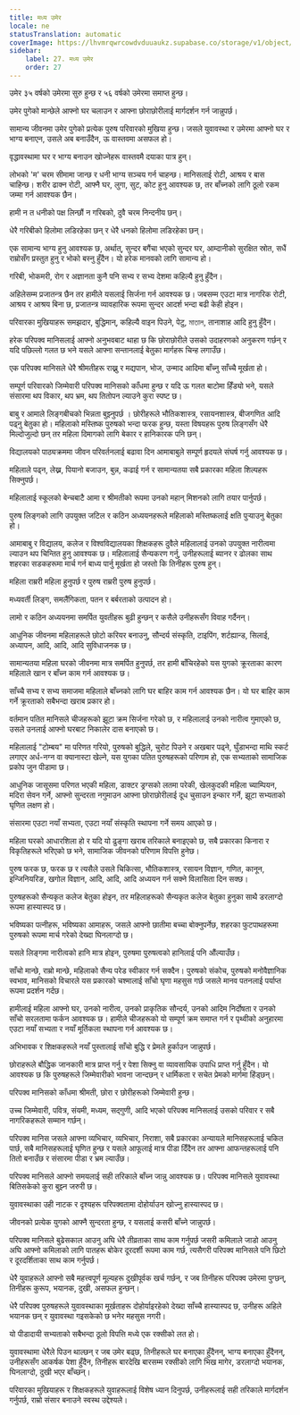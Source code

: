 ```yaml
---
title: मध्य उमेर
locale: ne
statusTranslation: automatic
coverImage: https://lhvmrqwrcowdvduuaukz.supabase.co/storage/v1/object/public/strapi-uploads/small_cover-educacion-fundamental.webp-2d51a7828a2b1309555be27f7e2a61a0.webp
sidebar:
    label: 27. मध्य उमेर
    order: 27
---
```

उमेर ३५ वर्षको उमेरमा सुरु हुन्छ र ५६ वर्षको उमेरमा समाप्त हुन्छ।

उमेर पुगेको मान्छेले आफ्नो घर चलाउन र आफ्ना छोराछोरीलाई मार्गदर्शन गर्न जान्नुपर्छ।

सामान्य जीवनमा उमेर पुगेको प्रत्येक पुरुष परिवारको मुखिया हुन्छ। जसले युवावस्था र उमेरमा आफ्नो घर र भाग्य बनाएन, उसले अब बनाउँदैन, ऊ वास्तवमा असफल हो।

वृद्धावस्थामा घर र भाग्य बनाउन खोज्नेहरू वास्तवमै दयाका पात्र हुन्।

लोभको 'म' चरम सीमामा जान्छ र धनी भाग्य सञ्चय गर्न चाहन्छ। मानिसलाई रोटी, आश्रय र बास चाहिन्छ। शरीर ढाक्न रोटी, आफ्नै घर, लुगा, सुट, कोट हुनु आवश्यक छ, तर बाँच्नको लागि ठूलो रकम जम्मा गर्न आवश्यक छैन।

हामी न त धनीको पक्ष लिन्छौं न गरिबको, दुवै चरम निन्दनीय छन्।

धेरै गरिबीको हिलोमा लडिरहेका छन् र धेरै धनको हिलोमा लडिरहेका छन्।

एक सामान्य भाग्य हुनु आवश्यक छ, अर्थात्, सुन्दर बगैंचा भएको सुन्दर घर, आम्दानीको सुरक्षित स्रोत, सधैं राम्रोसँग प्रस्तुत हुनु र भोको बस्नु हुँदैन। यो हरेक मानवको लागि सामान्य हो।

गरिबी, भोकमरी, रोग र अज्ञानता कुनै पनि सभ्य र सभ्य देशमा कहिल्यै हुनु हुँदैन।

अहिलेसम्म प्रजातन्त्र छैन तर हामीले यसलाई सिर्जना गर्न आवश्यक छ। जबसम्म एउटा मात्र नागरिक रोटी, आश्रय र आश्रय बिना छ, प्रजातन्त्र व्यावहारिक रूपमा सुन्दर आदर्श भन्दा बढी केही होइन।

परिवारका मुखियाहरू समझदार, बुद्धिमान्, कहिल्यै वाइन पिउने, पेटु, মাতাল, तानाशाह आदि हुनु हुँदैन।

हरेक परिपक्व मानिसलाई आफ्नो अनुभवबाट थाहा छ कि छोराछोरीले उसको उदाहरणको अनुकरण गर्छन् र यदि पछिल्लो गलत छ भने यसले आफ्ना सन्तानलाई बेतुका मार्गहरू चिन्ह लगाउँछ।

एक परिपक्व मानिसले धेरै श्रीमतीहरू राख्नु र मद्यपान, भोज, उन्माद आदिमा बाँच्नु साँच्चै मूर्खता हो।

सम्पूर्ण परिवारको जिम्मेवारी परिपक्व मानिसको काँधमा हुन्छ र यदि ऊ गलत बाटोमा हिँड्यो भने, यसले संसारमा थप विकार, थप भ्रम, थप तितोपन ल्याउने कुरा स्पष्ट छ।

बाबु र आमाले लिङ्गबीचको भिन्नता बुझ्नुपर्छ । छोरीहरूले भौतिकशास्त्र, रसायनशास्त्र, बीजगणित आदि पढ्नु बेतुका हो। महिलाको मस्तिष्क पुरुषको भन्दा फरक हुन्छ, यस्ता विषयहरू पुरुष लिङ्गसँग धेरै मिल्दोजुल्दो छन् तर महिला दिमागको लागि बेकार र हानिकारक पनि छन्।

विद्यालयको पाठ्यक्रममा जीवन परिवर्तनलाई बढावा दिन आमाबाबुले सम्पूर्ण हृदयले संघर्ष गर्नु आवश्यक छ।

महिलाले पढ्न, लेख्न, पियानो बजाउन, बुन्न, कढाई गर्न र सामान्यतया सबै प्रकारका महिला शिल्पहरू सिक्नुपर्छ।

महिलालाई स्कूलको बेन्चबाटै आमा र श्रीमतीको रूपमा उनको महान् मिशनको लागि तयार पार्नुपर्छ।

पुरुष लिङ्गको लागि उपयुक्त जटिल र कठिन अध्ययनहरूले महिलाको मस्तिष्कलाई क्षति पुर्‍याउनु बेतुका हो।

आमाबाबु र विद्यालय, कलेज र विश्वविद्यालयका शिक्षकहरू दुवैले महिलालाई उनको उपयुक्त नारीत्वमा ल्याउन थप चिन्तित हुनु आवश्यक छ। महिलालाई सैन्यकरण गर्नु, उनीहरूलाई ब्यानर र ढोलका साथ शहरका सडकहरूमा मार्च गर्न बाध्य पार्नु मूर्खता हो जस्तो कि तिनीहरू पुरुष हुन्।

महिला राम्ररी महिला हुनुपर्छ र पुरुष राम्ररी पुरुष हुनुपर्छ।

मध्यवर्ती लिङ्ग, समलैंगिकता, पतन र बर्बरताको उत्पादन हो।

लामो र कठिन अध्ययनमा समर्पित युवतीहरू बुढी हुन्छन् र कसैले उनीहरूसँग विवाह गर्दैनन्।

आधुनिक जीवनमा महिलाहरूले छोटो करियर बनाउनु, सौन्दर्य संस्कृति, टाइपिंग, शर्टह्यान्ड, सिलाई, अध्यापन, आदि, आदि, आदि सुविधाजनक छ।

सामान्यतया महिला घरको जीवनमा मात्र समर्पित हुनुपर्छ, तर हामी बाँचिरहेको यस युगको क्रूरताका कारण महिलाले खान र बाँच्न काम गर्न आवश्यक छ।

साँच्चै सभ्य र सभ्य समाजमा महिलाले बाँच्नको लागि घर बाहिर काम गर्न आवश्यक छैन। यो घर बाहिर काम गर्ने क्रूरताको सबैभन्दा खराब प्रकार हो।

वर्तमान पतित मानिसले चीजहरूको झूटा क्रम सिर्जना गरेको छ, र महिलालाई उनको नारीत्व गुमाएको छ, उसले उनलाई आफ्नो घरबाट निकालेर दास बनाएको छ।

महिलालाई "टोम्बय" मा परिणत गरियो, पुरुषको बुद्धिले, चुरोट पिउने र अखबार पढ्ने, घुँडाभन्दा माथि स्कर्ट लगाएर अर्ध-नग्न वा क्यानास्टा खेल्ने, यस युगका पतित पुरुषहरूको परिणाम हो, एक सभ्यताको सामाजिक प्रकोप जुन पीडामा छ।

आधुनिक जासूसमा परिणत भएकी महिला, डाक्टर ड्रग्सको लतमा परेकी, खेलकुदकी महिला च्याम्पियन, मदिरा सेवन गर्ने, आफ्नो सुन्दरता नगुमाउन आफ्ना छोराछोरीलाई दूध चुसाउन इन्कार गर्ने, झूटा सभ्यताको घृणित लक्षण हो।

संसारमा एउटा नयाँ सभ्यता, एउटा नयाँ संस्कृति स्थापना गर्ने समय आएको छ।

महिला घरको आधारशिला हो र यदि यो ढुङ्गा खराब तरिकाले बनाइएको छ, सबै प्रकारका किनारा र विकृतिहरूले भरिएको छ भने, सामाजिक जीवनको परिणाम विपत्ति हुनेछ।

पुरुष फरक छ, फरक छ र त्यसैले उसले चिकित्सा, भौतिकशास्त्र, रसायन विज्ञान, गणित, कानून, इन्जिनियरिङ, खगोल विज्ञान, आदि, आदि, आदि अध्ययन गर्न सक्ने विलासिता दिन सक्छ।

पुरुषहरूको सैन्यकृत कलेज बेतुका होइन, तर महिलाहरूको सैन्यकृत कलेज बेतुका हुनुका साथै डरलाग्दो रूपमा हास्यास्पद छ।

भविष्यका पत्नीहरू, भविष्यका आमाहरू, जसले आफ्नो छातीमा बच्चा बोक्नुपर्नेछ, शहरका फुटपाथहरूमा पुरुषको रूपमा मार्च गरेको देख्दा घिनलाग्दो छ।

यसले लिङ्गमा नारीत्वको हानि मात्र होइन, पुरुषमा पुरुषत्वको हानिलाई पनि औंल्याउँछ।

साँचो मान्छे, राम्रो मान्छे, महिलाको सैन्य परेड स्वीकार गर्न सक्दैन। पुरुषको संकोच, पुरुषको मनोवैज्ञानिक स्वभाव, मानिसको विचारले यस प्रकारको चश्मालाई साँचो घृणा महसुस गर्छ जसले मानव पतनलाई पर्याप्त रूपमा प्रदर्शन गर्दछ।

हामीलाई महिला आफ्नो घर, उनको नारीत्व, उनको प्राकृतिक सौन्दर्य, उनको आदिम निर्दोषता र उनको साँचो सरलतामा फर्कन आवश्यक छ। हामीले चीजहरूको यो सम्पूर्ण क्रम समाप्त गर्न र पृथ्वीको अनुहारमा एउटा नयाँ सभ्यता र नयाँ मूर्तिकला स्थापना गर्न आवश्यक छ।

अभिभावक र शिक्षकहरूले नयाँ पुस्तालाई साँचो बुद्धि र प्रेमले हुर्काउन जान्नुपर्छ।

छोराहरूले बौद्धिक जानकारी मात्र प्राप्त गर्नु र पेशा सिक्नु वा व्यावसायिक उपाधि प्राप्त गर्नु हुँदैन। यो आवश्यक छ कि पुरुषहरूले जिम्मेवारीको भावना जान्दछन् र धार्मिकता र सचेत प्रेमको मार्गमा हिंड्छन्।

परिपक्व मानिसको काँधमा श्रीमती, छोरा र छोरीहरूको जिम्मेवारी हुन्छ।

उच्च जिम्मेवारी, पवित्र, संयमी, मध्यम, सद्गुणी, आदि भएको परिपक्व मानिसलाई उसको परिवार र सबै नागरिकहरूले सम्मान गर्छन्।

परिपक्व मानिस जसले आफ्ना व्यभिचार, व्यभिचार, निराशा, सबै प्रकारका अन्यायले मानिसहरूलाई चकित पार्छ, सबै मानिसहरूलाई घृणित हुन्छ र यसले आफूलाई मात्र पीडा दिँदैन तर आफ्ना आफन्तहरूलाई पनि तितो बनाउँछ र संसारमा पीडा र भ्रम ल्याउँछ।

परिपक्व मानिसले आफ्नो समयलाई सही तरिकाले बाँच्न जान्नु आवश्यक छ। परिपक्व मानिसले युवावस्था बितिसकेको कुरा बुझ्न जरुरी छ।

युवावस्थाका उही नाटक र दृश्यहरू परिपक्वतामा दोहोर्याउन खोज्नु हास्यास्पद छ।

जीवनको प्रत्येक युगको आफ्नै सुन्दरता हुन्छ, र यसलाई कसरी बाँच्ने जान्नुपर्छ।

परिपक्व मानिसले बुढेसकाल आउनु अघि धेरै तीव्रताका साथ काम गर्नुपर्छ जसरी कमिलाले जाडो आउनु अघि आफ्नो कमिलाको लागि पातहरू बोकेर दूरदर्शी रूपमा काम गर्छ, त्यसैगरी परिपक्व मानिसले पनि छिटो र दूरदर्शिताका साथ काम गर्नुपर्छ।

धेरै युवाहरूले आफ्नो सबै महत्त्वपूर्ण मूल्यहरू दुखीपूर्वक खर्च गर्छन्, र जब तिनीहरू परिपक्व उमेरमा पुग्छन्, तिनीहरू कुरूप, भयानक, दुखी, असफल हुन्छन्।

धेरै परिपक्व पुरुषहरूले युवावस्थाका मूर्खताहरू दोहोर्याइरहेको देख्दा साँच्चै हास्यास्पद छ, उनीहरू अहिले भयानक छन् र युवावस्था गइसकेको छ भनेर महसुस नगरी।

यो पीडादायी सभ्यताको सबैभन्दा ठूलो विपत्ति मध्ये एक रक्सीको लत हो।

युवावस्थामा धेरैले पिउन थाल्छन् र जब उमेर बढ्छ, तिनीहरूले घर बनाएका हुँदैनन्, भाग्य बनाएका हुँदैनन्, उनीहरूसँग आकर्षक पेशा हुँदैन, तिनीहरू बारदेखि बारसम्म रक्सीको लागि भिख मागेर, डरलाग्दो भयानक, घिनलाग्दो, दुखी भएर बाँच्छन्।

परिवारका मुखियाहरू र शिक्षकहरूले युवाहरूलाई विशेष ध्यान दिनुपर्छ, उनीहरूलाई सही तरिकाले मार्गदर्शन गर्नुपर्छ, राम्रो संसार बनाउने स्वस्थ उद्देश्यले।

